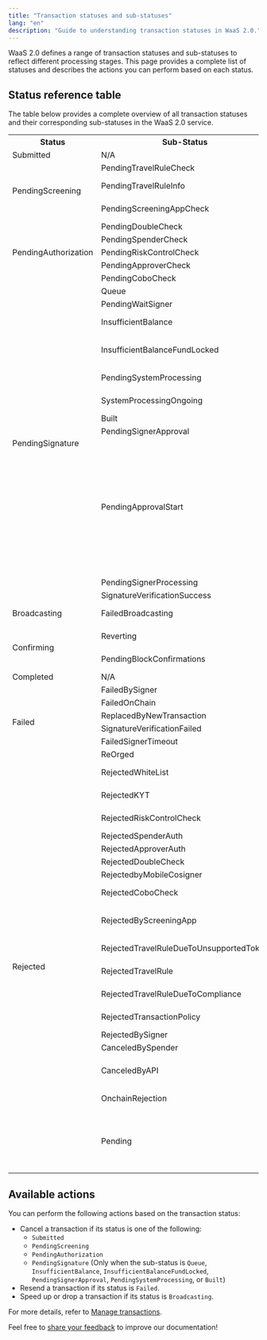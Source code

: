 ```yaml
---
title: "Transaction statuses and sub-statuses"
lang: "en"
description: "Guide to understanding transaction statuses in WaaS 2.0."
---
```


WaaS 2.0 defines a range of transaction statuses and sub-statuses to reflect different processing stages. This page provides a complete list of statuses and describes the actions you can perform based on each status.

## Status reference table

The table below provides a complete overview of all transaction statuses and their corresponding sub-statuses in the WaaS 2.0 service.

<table className="table-three-cols">
  <tr>
    <th>Status</th>
    <th>Sub-Status</th>
    <th>Description</th>
  </tr>
  <tr>
    <td rowspan="1">Submitted</td>
    <td>N/A</td>
    <td>The transaction is submitted.</td>
  </tr>
  <tr>
    <td rowspan="3">PendingScreening</td>
    <td>PendingTravelRuleCheck</td>
    <td>The transaction is undergoing a Travel Rule check.</td>
  </tr>
  <tr>
    <td>PendingTravelRuleInfo</td>
    <td>The transaction is awaiting users to provide information related to the Travel Rule.</td>
  </tr>
  <tr>
    <td>PendingScreeningAppCheck</td>
    <td>The transaction is under review by the [Screening app](https://manuals.cobo.com/en/apps/screening/introduction).</td>
  </tr>
  <tr>
    <td rowspan="5">PendingAuthorization</td>
    <td>PendingDoubleCheck</td>
    <td>The transaction is pending a double check.</td>
  </tr>
  <tr>
    <td>PendingSpenderCheck</td>
    <td>The transaction is pending a spender check.</td>
  </tr>
  <tr>
    <td>PendingRiskControlCheck</td>
    <td>The transaction is pending for a Risk Control check.</td>
  </tr>
  <tr>
    <td>PendingApproverCheck</td>
    <td>The transaction is pending approval from the approver.</td>
  </tr>
  <tr>
    <td>PendingCoboCheck</td>
    <td>The transaction is pending an internal check by Cobo.</td>
  </tr>
  <tr>
    <td rowspan="11">PendingSignature</td>
    <td>Queue</td>
    <td>The transaction is queued to be processed by Cobo Portal.</td>
  </tr>
  <tr>
    <td>PendingWaitSigner</td>
    <td>The transaction is pending signature.</td>
  </tr>
  <tr>
    <td>InsufficientBalance</td>
    <td>The transaction cannot proceed due to insufficient balance. Please deposit required tokens or cancel the transaction.</td>
  </tr>
  <tr>
    <td>InsufficientBalanceFundLocked</td>
    <td>The transaction cannot proceed because the available balance is currently locked. Please wait until the balance is unlocked.</td>
  </tr>
  <tr>
    <td>PendingSystemProcessing</td>
    <td>The transaction has been submitted and is awaiting processing by the blockchain system.</td>
  </tr>
  <tr>
    <td>SystemProcessingOngoing</td>
    <td>The blockchain system is currently processing the transaction.</td>
  </tr>
  <tr>
    <td>Built</td>
    <td>The transaction has been built but not signed yet.</td>
  </tr>
  <tr>
    <td>PendingSignerApproval</td>
    <td>The transaction is pending approval from the signer.</td>
  </tr>
  <tr>
    <td>PendingApprovalStart</td>
    <td>The transaction approval is waiting to be started.<ul><li>For <a href="https://manuals.cobo.com/en/portal/mpc-wallets/ucw/introduction">MPC Wallets (User-Controlled Wallets)</a>, you need to use the Client App and call the UCW SDK to start the transaction approval process.</li><li>For <a href="https://manuals.cobo.com/en/portal/mpc-wallets/ocw/introduction">MPC Wallets (Organization-Controlled Wallets)</a>:<ul><li>If you are using the <a href="https://manuals.cobo.com/en/portal/mpc-wallets/ocw/create-key-share-groups">server co-signer</a>, this status indicates that the TSS Node will soon request the callback server to start the <a href="https://manuals.cobo.com/en/portal/risk-controls/introduction">risk controls</a> check. No further action is required from you at this stage.</li><li>If you are using the <a href="https://manuals.cobo.com/en/portal/mpc-wallets/ocw/create-key-share-groups">mobile co-signer</a>, key share holders need to use their <a href="https://manuals.cobo.com/en/guard/introduction">Cobo Guard</a> to approve the transaction and participate in the signing process.</li></ul></li></ul></td>
  </tr>
  <tr>
    <td>PendingSignerProcessing</td>
    <td>The transaction is currently being signed.</td>
  </tr>
  <tr>
    <td>SignatureVerificationSuccess</td>
    <td>The transaction's signature has been successfully verified.</td>
  </tr>
  <tr>
    <td>Broadcasting</td>
    <td>FailedBroadcasting</td>
    <td>The transaction failed to be broadcast to the blockchain network.</td>
  </tr>
  <tr>
    <td rowspan="2">Confirming</td>
    <td>Reverting</td>
    <td>The transaction is being reverted due to failure on the blockchain.</td>
  </tr>
  <tr>
    <td>PendingBlockConfirmations</td>
    <td> The transaction is awaiting the required number of confirmations.</td>
  </tr>
  <tr>
    <td rowspan="1">Completed</td>
    <td>N/A</td>
    <td>The transaction is completed.</td>
  </tr>
  <tr>
    <td rowspan="6">Failed</td>
    <td>FailedBySigner</td>
    <td>The transaction failed during the signing process.</td>
  </tr>
  <tr>
    <td>FailedOnChain</td>
    <td>The transaction failed on the blockchain.</td>
  </tr>
  <tr>
    <td>ReplacedByNewTransaction</td>
    <td>The transaction has been replaced by a new transaction.</td>
  </tr>
  <tr>
    <td>SignatureVerificationFailed</td>
    <td>The transaction's signature failed verification.</td>
  </tr>
  <tr>
    <td>FailedSignerTimeout</td>
    <td>The transaction failed due to signature timeout.</td>
  </tr>
  <tr>
    <td>ReOrged</td>
    <td>The transaction failed due to a blockchain reorganization.</td>
  </tr>
  <tr>
    <td rowspan="18">Rejected</td>
    <td>RejectedWhiteList</td>
    <td>The transaction is rejected because the IP address of the initiator is not in the whitelist.</td>
  </tr>
  <tr>
    <td>RejectedKYT</td>
    <td>The transaction is rejected because it failed Know Your Transaction (KYT) compliance checks.</td>
  </tr>
  <tr>
    <td>RejectedRiskControlCheck</td>
    <td>The transaction is rejected because it failed the risk control check.</td>
  </tr>
  <tr>
    <td>RejectedSpenderAuth</td>
    <td>The transaction is rejected by the spender.</td>
  </tr>
  <tr>
    <td>RejectedApproverAuth</td>
    <td>The transaction is rejected by the approver.</td>
  </tr>
  <tr>
    <td>RejectedDoubleCheck</td>
    <td>The transaction is rejected because it failed a double check.</td>
  </tr>
  <tr>
    <td>RejectedbyMobileCosigner</td>
    <td>The transaction is rejected by a mobile cosigner.</td>
  </tr>
  <tr>
    <td>RejectedCoboCheck</td>
    <td>The transaction is rejected because it failed the internal check by Cobo.</td>
  </tr>
    <tr>
    <td>RejectedByScreeningApp</td>
    <td>The transaction is rejected because it failed the screening check by the [Screening app](https://manuals.cobo.com/en/apps/screening/introduction).</td>
  </tr>
  <tr>
    <td>RejectedTravelRuleDueToUnsupportedToken</td>
    <td>The transaction is rejected because the token is not supported by the Travel Rule.</td>
  </tr>
  <tr>
    <td>RejectedTravelRule</td>
    <td>The transaction is rejected because it failed to comply with the Travel Rule.</td>
  </tr>
  <tr>
    <td>RejectedTravelRuleDueToCompliance</td>
    <td>The transaction is rejected because it failed the cross-check of the Travel Rule.</td>
  </tr>
  <tr>
    <td>RejectedTransactionPolicy</td>
    <td>The transaction is rejected due to it failed the transaction policies.</td>
  </tr>
  <tr>
    <td>RejectedBySigner</td>
    <td>The transaction was rejected by the signer.</td>
  </tr>
  <tr>
    <td>CanceledBySpender</td>
    <td>The transaction is canceled by a spender.</td>
  </tr>
  <tr>
    <td>CanceledByAPI</td>
    <td>The transaction is canceled by a [Cancel transaction](https://www.cobo.com/developers/v2/api-references/transactions/cancel-transaction) operation.</td>
  </tr>
  <tr>
    <td>OnchainRejection</td>
    <td>The transaction is rejected from being added to the blockchain.</td>
  </tr>
  <tr>
    <td rowspan="1">Pending</td>
    <td>N/A</td>
    <td>The transaction is waiting to be included in a block.</td>
  </tr>
</table>

## Available actions

You can perform the following actions based on the transaction status:

- Cancel a transaction if its status is one of the following:
  - `Submitted`
  - `PendingScreening`
  - `PendingAuthorization`
  - `PendingSignature` (Only when the sub-status is `Queue`, `InsufficientBalance`, `InsufficientBalanceFundLocked`, `PendingSignerApproval`, `PendingSystemProcessing`, or `Built`)
- Resend a transaction if its status is `Failed`.
- Speed up or drop a transaction if its status is `Broadcasting`.

For more details, refer to [Manage transactions](/v2/guides/transactions/manage-transactions).

<Tip>Feel free to [share your feedback](https://forms.zohopublic.com/cobo/form/DocumentFeedbackForm/formperma/QvLOhxJv1_JMsJ-1dleZ8Itb_7rzN-LtgvsDdxosoVI) to improve our documentation!</Tip>
